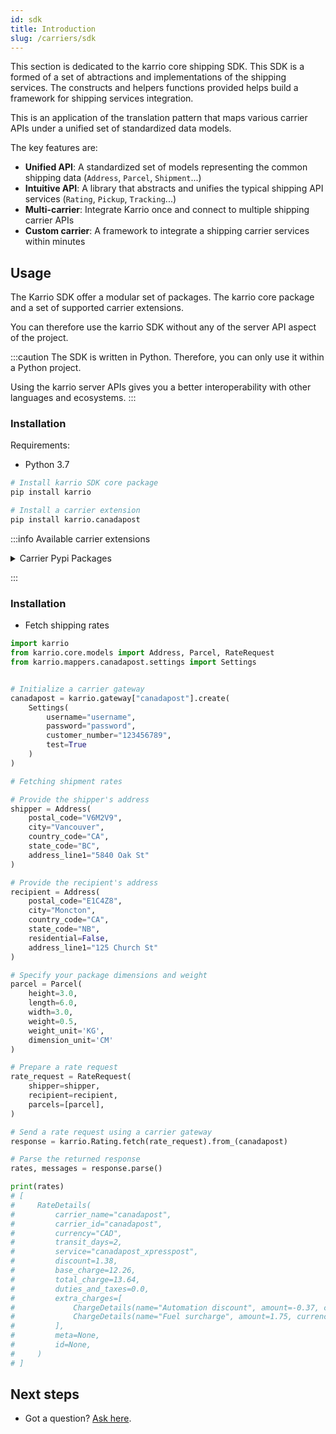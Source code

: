 ```yaml
---
id: sdk
title: Introduction
slug: /carriers/sdk
---
```


This section is dedicated to the karrio core shipping SDK. This SDK is a formed
of a set of abtractions and implementations of the shipping services. The constructs
and helpers functions provided helps build a framework for shipping services integration.

This is an application of the translation pattern that maps various carrier APIs under a unified set of
standardized data models.

The key features are:

- **Unified API**: A standardized set of models representing the common shipping data (`Address`, `Parcel`, `Shipment`...)
- **Intuitive API**: A library that abstracts and unifies the typical shipping API services (`Rating`, `Pickup`, `Tracking`...)
- **Multi-carrier**: Integrate Karrio once and connect to multiple shipping carrier APIs
- **Custom carrier**: A framework to integrate a shipping carrier services within minutes

## Usage

The Karrio SDK offer a modular set of packages. The karrio core package and a set of
supported carrier extensions.

You can therefore use the karrio SDK without any of the server API aspect of the project.

:::caution
The SDK is written in Python. Therefore, you can only use it within a Python project.

Using the karrio server APIs gives you a better interoperability with other languages
and ecosystems.
:::

### Installation

Requirements:

- Python 3.7

```bash
# Install karrio SDK core package
pip install karrio

# Install a carrier extension
pip install karrio.canadapost
```

:::info Available carrier extensions

<details>
<summary>Carrier Pypi Packages</summary>

- `karrio.aramex`
- `karrio.australiapost`
- `karrio.canadapost`
- `karrio.canpar`
- `karrio.dhl-express`
- `karrio.dhl-universal`
- `karrio.dicom`
- `karrio.fedex`
- `karrio.purolator`
- `karrio.royalmail`
- `karrio.sendle`
- `karrio.sf-express`
- `karrio.tnt`
- `karrio.ups`
- `karrio.usps`
- `karrio.usps-international`
- `karrio.yanwen`
- `karrio.yunexpress`

</details>

:::

### Installation

- Fetch shipping rates

```python
import karrio
from karrio.core.models import Address, Parcel, RateRequest
from karrio.mappers.canadapost.settings import Settings


# Initialize a carrier gateway
canadapost = karrio.gateway["canadapost"].create(
    Settings(
        username="username",
        password="password",
        customer_number="123456789",
        test=True
    )
)

# Fetching shipment rates

# Provide the shipper's address
shipper = Address(
    postal_code="V6M2V9",
    city="Vancouver",
    country_code="CA",
    state_code="BC",
    address_line1="5840 Oak St"
)

# Provide the recipient's address
recipient = Address(
    postal_code="E1C4Z8",
    city="Moncton",
    country_code="CA",
    state_code="NB",
    residential=False,
    address_line1="125 Church St"
)

# Specify your package dimensions and weight
parcel = Parcel(
    height=3.0,
    length=6.0,
    width=3.0,
    weight=0.5,
    weight_unit='KG',
    dimension_unit='CM'
)

# Prepare a rate request
rate_request = RateRequest(
    shipper=shipper,
    recipient=recipient,
    parcels=[parcel],
)

# Send a rate request using a carrier gateway
response = karrio.Rating.fetch(rate_request).from_(canadapost)

# Parse the returned response
rates, messages = response.parse()

print(rates)
# [
#     RateDetails(
#         carrier_name="canadapost",
#         carrier_id="canadapost",
#         currency="CAD",
#         transit_days=2,
#         service="canadapost_xpresspost",
#         discount=1.38,
#         base_charge=12.26,
#         total_charge=13.64,
#         duties_and_taxes=0.0,
#         extra_charges=[
#             ChargeDetails(name="Automation discount", amount=-0.37, currency="CAD"),
#             ChargeDetails(name="Fuel surcharge", amount=1.75, currency="CAD"),
#         ],
#         meta=None,
#         id=None,
#     )
# ]
```

## Next steps

- Got a question? [Ask here](https://github.com/karrioapi/karrio/discussions).
